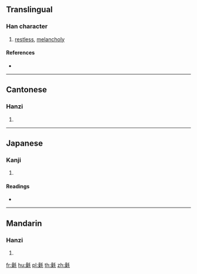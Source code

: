 ==Translingual==

===Han character===
{{Han char|rn=82|rad=毛|as=13|sn=17|four=62914|canj=RDHQU|ids=⿰喿毛}}

# [[restless]], [[melancholy]]

====References====
* {{Han ref|kx=0596.280|dkj=16984|dj=0988.030|hdz=32007.040|uh=6C09|ud=27657|bh=ED4D|bd=60749}}

----

==Cantonese==

===Hanzi===
{{yue-hanzi|jyut=[[cou3]], [[sou3]]|y=chou3, sou3}}

# {{defn|lang=yue|sort=毛13}}

----

==Japanese==

===Kanji===
{{ja-kanji|grade=|rs=毛13}}

# {{defn|lang=ja|sort=毛13}}

====Readings====
* {{ja-readings|on=[[そう]] (sō)|kun=[[け]] (ke)}}

----

==Mandarin==

===Hanzi===
{{cmn-hanzi|pin=[[sào]] ([[sao4]])|wg=sao<sup>4</sup>}}

# {{defn|lang=cmn|sort=毛13}}

[[fr:氉]]
[[hu:氉]]
[[pl:氉]]
[[th:氉]]
[[zh:氉]]